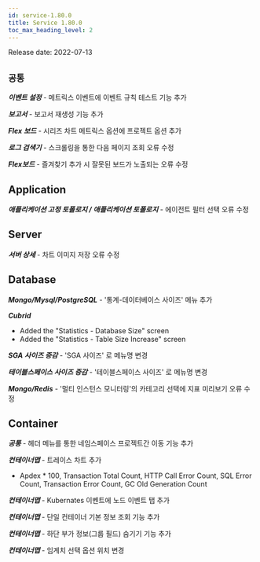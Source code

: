 ```yaml
---
id: service-1.80.0
title: Service 1.80.0
toc_max_heading_level: 2
---
```



Release date: 2022-07-13

## `공통`

**_이벤트 설정_** - 메트릭스 이벤트에 이벤트 규칙 테스트 기능 추가

**_보고서_** - 보고서 재생성 기능 추가

**_Flex 보드_** - 시리즈 차트 메트릭스 옵션에 프로젝트 옵션 추가

**_로그 검색기_** - 스크롤링을 통한 다음 페이지 조회 오류 수정

**_Flex보드_** - 즐겨찾기 추가 시 잘못된 보드가 노출되는 오류 수정

## Application

**_애플리케이션 고정 토폴로지 / 애플리케이션 토폴로지_** - 에이전트 필터 선택 오류 수정

## Server

**_서버 상세_** - 차트 이미지 저장 오류 수정

## Database

**_Mongo/Mysql/PostgreSQL_** - '통계-데이터베이스 사이즈' 메뉴 추가

**_Cubrid_**

-   Added the "Statistics - Database Size" screen
-   Added the "Statistics - Table Size Increase" screen

**_SGA 사이즈 증감_** - 'SGA 사이즈' 로 메뉴명 변경

**_테이블스페이스 사이즈 증감_** - '테이블스페이스 사이즈' 로 메뉴명 변경

**_Mongo/Redis_** - '멀티 인스턴스 모니터링'의 카테고리 선택에 지표 미리보기 오류 수정

## Container

**_공통_** - 헤더 메뉴를 통한 네임스페이스 프로젝트간 이동 기능 추가

**_컨테이너맵_** - 트레이스 차트 추가

-   Apdex \* 100, Transaction Total Count, HTTP Call Error Count, SQL Error Count, Transaction Error Count, GC Old Generation Count

**_컨테이너맵_** - Kubernates 이벤트에 노드 이벤트 탭 추가

**_컨테이너맵_** - 단일 컨테이너 기본 정보 조회 기능 추가

**_컨테이너맵_** - 하단 부가 정보(그룹 필드) 숨기기 기능 추가

**_컨테이너맵_** - 임계치 선택 옵션 위치 변경
